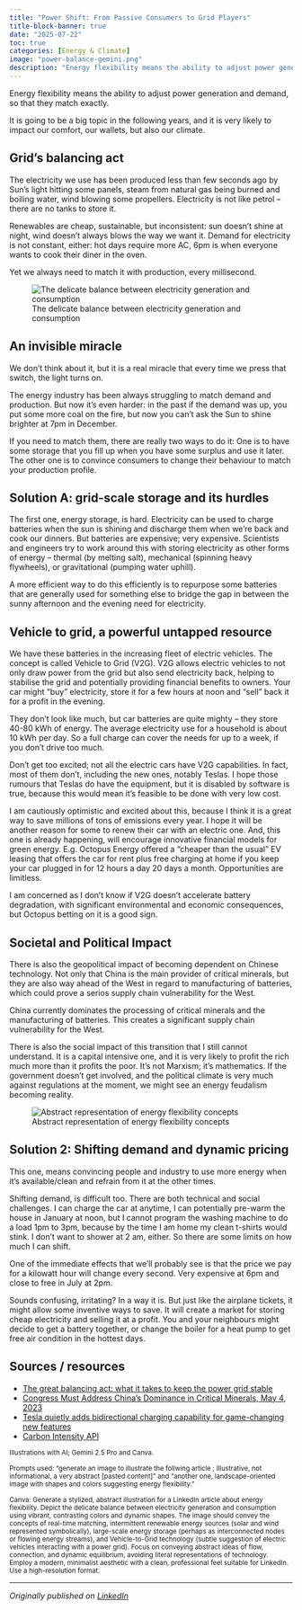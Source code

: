 ```yaml
---
title: "Power Shift: From Passive Consumers to Grid Players"
title-block-banner: true
date: "2025-07-22"
toc: true
categories: [Energy & Climate]
image: "power-balance-gemini.png"
description: "Energy flexibility means the ability to adjust power generation and demand, so that they match exactly. It's going to be a big topic in the following years, and it is very likely to impact our comfort, our wallets, but also our climate."
---
```

Energy flexibility means the ability to adjust power generation and demand, so that they match exactly. 

It is going to be a big topic in the following years, and it is very likely to impact our comfort, our wallets, but also our climate.

## Grid's balancing act

The electricity we use has been produced less than few seconds ago by Sun's light hitting some panels, steam from natural gas being burned and boiling water, wind blowing some propellers. Electricity is not like petrol -- there are no tanks to store it.

Renewables are cheap, sustainable, but inconsistent: sun doesn't shine at night, wind doesn't always blows the way we want it. Demand for electricity is not constant, either: hot days require more AC, 6pm is when everyone wants to cook their diner in the oven.

Yet we always need to match it with production, every millisecond. 

![The delicate balance between electricity generation and consumption](power-balance-gemini.png)

## An invisible miracle

We don't think about it, but it is a real miracle that every time we press that switch, the light turns on.

The energy industry has been always struggling to match demand and production. But now it's even harder: in the past if the demand was up, you put some more coal on the fire, but now you can't ask the Sun to shine brighter at 7pm in December.

If you need to match them, there are really two ways to do it: One is to have some storage that you fill up when you have some surplus and use it later. The other one is to convince consumers to change their behaviour to match your production profile. 

## Solution A: grid-scale storage and its hurdles

The first one, energy storage, is hard. Electricity can be used to charge batteries when the sun is shining and discharge them when we're back and cook our dinners. But batteries are expensive; very expensive. Scientists and engineers try to work around this with storing electricity as other forms of energy -- thermal (by melting salt), mechanical (spinning heavy flywheels), or gravitational (pumping water uphill).

A more efficient way to do this efficiently is to repurpose some batteries that are generally used for something else to bridge the gap in between the sunny afternoon and the evening need for electricity.

## Vehicle to grid, a powerful untapped resource

We have these batteries in the increasing fleet of electric vehicles. The concept is called Vehicle to Grid (V2G). V2G allows electric vehicles to not only draw power from the grid but also send electricity back, helping to stabilise the grid and potentially providing financial benefits to owners. Your car might "buy" electricity, store it for a few hours at noon and "sell" back it for a profit in the evening.

They don't look like much, but car batteries are quite mighty -- they store 40-80 kWh of energy. The average electricity use for a household is about 10 kWh per day. So a full charge can cover the needs for up to a week, if you don't drive too much.

Don't get too excited; not all the electric cars have V2G capabilities. In fact, most of them don't, including the new ones, notably Teslas. I hope those rumours that Teslas do have the equipment, but it is disabled by software is true, because this would mean it's feasible to be done with very low cost.

I am cautiously optimistic and excited about this, because I think it is a great way to save millions of tons of emissions every year. I hope it will be another reason for some to renew their car with an electric one. And, this one is already happening, will encourage innovative financial models for green energy. E.g. Octopus Energy offered a "cheaper than the usual" EV leasing that offers the car for rent plus free charging at home if you keep your car plugged in for 12 hours a day 20 days a month. Opportunities are limitless.

I am concerned as I don't know if V2G doesn't accelerate battery degradation, with significant environmental and economic consequences, but Octopus betting on it is a good sign.

## Societal and Political Impact

There is also the geopolitical impact of becoming dependent on Chinese technology. Not only that China is the main provider of critical minerals, but they are also way ahead of the West in regard to manufacturing of batteries, which could prove a serios supply chain vulnerability for the West.

China currently dominates the processing of critical minerals and the manufacturing of batteries. This creates a significant supply chain vulnerability for the West.

There is also the social impact of this transition that I still cannot understand. It is a capital intensive one, and it is very likely to profit the rich much more than it profits the poor. It's not Marxism; it's mathematics. If the government doesn't get involved, and the political climate is very much against regulations at the moment, we might see an energy feudalism becoming reality.

![Abstract representation of energy flexibility concepts](enegy-flex-canva.jpg)

## Solution 2: Shifting demand and dynamic pricing

This one, means convincing people and industry to use more energy when it's available/clean and refrain from it at the other times. 

Shifting demand, is difficult too. There are both technical and social challenges. I can charge the car at anytime, I can potentially pre-warm the house in January at noon, but I cannot program the washing machine to do a load 1pm to 3pm, because by the time I am home my clean t-shirts would stink. I don't want to shower at 2 am, either. So there are some limits on how much I can shift.

One of the immediate effects that we'll probably see is that the price we pay for a kilowatt hour will change every second. Very expensive at 6pm and close to free in July at 2pm.

Sounds confusing, irritating? In a way it is. But just like the airplane tickets, it might allow some inventive ways to save. It will create a market for storing cheap electricity and selling it at a profit. You and your neighbours might decide to get a battery together, or change the boiler for a heat pump to get free air condition in the hottest days.

## Sources / resources

- [The great balancing act: what it takes to keep the power grid stable](https://www.drax.com/power-generation/great-balancing-act-takes-keep-power-grid-stable/)
- [Congress Must Address China's Dominance in Critical Minerals, May 4, 2023](https://www.cornyn.senate.gov/news/cornyn-congress-must-address-chinas-dominance-in-critical-minerals)
- [Tesla quietly adds bidirectional charging capability for game-changing new features](https://electrek.co/2020/05/19/tesla-bidirectional-charging-ready-game-changing-features/)
- [Carbon Intensity API](https://www.carbonintensity.org.uk/)

<small>
Illustrations with AI; Gemini 2.5 Pro and Canva.

Prompts used: "generate an image to illustrate the follwing article ; Illustrative, not informational, a very abstract [pasted content]" and "another one, landscape-oriented image with shapes and colors suggesting energy flexibility."

Canva:
Generate a stylized, abstract illustration for a LinkedIn article about energy flexibility.  Depict the delicate balance between electricity generation and consumption using vibrant, contrasting colors and dynamic shapes.  The image should convey the concepts of real-time matching, intermittent renewable energy sources (solar and wind represented symbolically), large-scale energy storage (perhaps as interconnected nodes or flowing energy streams), and Vehicle-to-Grid technology (subtle suggestion of electric vehicles interacting with a power grid). Focus on conveying abstract ideas of flow, connection, and dynamic equilibrium, avoiding literal representations of technology.  Employ a modern, minimalist aesthetic with a clean, professional feel suitable for LinkedIn. Use a high-resolution format.
</small>

---

*Originally published on [LinkedIn](https://www.linkedin.com/pulse/power-shift-from-passive-consumers-grid-players-cristian-dinu-5ptye/)*
